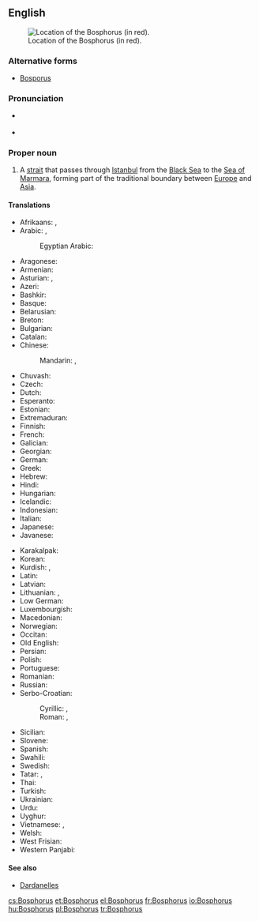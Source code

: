 ==English==

{{wikipedia|Bosporus}}
[[File:Turkish Strait disambig.svg|thumb|Location of the Bosphorus (in red).]]

===Alternative forms===
* [[Bosporus]]

===Pronunciation===
* {{a|UK}} {{IPA|/ˈbɒs.fəɹ.əs/|/ˈbɒs.pəɹ.əs/|lang=en}}
* {{a|US}} {{IPA|/ˈbɑs.fɚ.əs/|/ˈbɑs.pɚ.əs/|lang=en}}

===Proper noun===
{{en-proper noun|head=the Bosphorus}}

# A [[strait]] that passes through [[Istanbul]] from the [[Black Sea]] to the [[Sea of Marmara]], forming part of the traditional boundary between [[Europe]] and [[Asia]].

====Translations====
{{trans-top|A strait that passes through Istanbul}}
* Afrikaans: {{t|af|Bosporus}}, {{t|af|Istanboel-straat}}
* Arabic: {{t|ar|مضيق بوسفور|m|tr=maDiiq búsfur}}, {{t|ar|البوسفور|m|tr=al-búsfur}}
*: Egyptian Arabic: {{t|arz|البوسفور}}
* Aragonese: {{t|an|Bosforo}}
* Armenian: {{t|hy|Բոսֆոր}}
* Asturian: {{t|ast|Bósforo|m}}, {{t|ast|Bósforo}}
* Azeri: {{t|az|Bosfor Boğazı}}
* Bashkir: {{t|ba|Босфор|tr=Bosfór}}
* Basque: {{t|eu|Bosforo itsasartea}}
* Belarusian: {{t|be|Басфор|m}}
* Breton: {{t|br|Bosfor}}
* Bulgarian: {{t|bg|Босфор|m}}
* Catalan: {{t|ca|Bòsfor|m}}
* Chinese:
*: Mandarin: {{t|cmn|博斯普魯斯海峽}}, {{t+|cmn|博斯普鲁斯海峡|tr=Bósīpǔlǔsī hǎixiá}}
* Chuvash: {{t|cv|Босфор}}
* Czech: {{t+|cs|Bospor|m}}
* Dutch: {{t|nl|Bosporus}}
* Esperanto: {{t|eo|Bosporo}}
* Estonian: {{t|et|Bosporus}}
* Extremaduran: {{t|ext|Bósforu}}
* Finnish: {{t+|fi|Bosporinsalmi}}
* French: {{t+|fr|Bosphore|m}}
* Galician: {{t|gl|Bósforo|m}}
* Georgian: {{t|ka|ბოსფორი}}
* German: {{t+|de|Bosporus|m}}
* Greek: {{t+|el|Βόσπορος|m}}
* Hebrew: {{t|he|בּוֹסְפּוֹרוּס|m|tr=bosporus}}
* Hindi: {{t|hi|बोस्पोरुस जलसन्धि|tr=bosporus jalsandhi}}
* Hungarian: {{t+|hu|Boszporusz}}
* Icelandic: {{t|is|Bosporussund}}
* Indonesian: {{t|id|Selat Bosporus}}
* Italian: {{t|it|Bosforo|m}}
* Japanese: {{t|ja|ボスフォラス海峡|tr=Bosuporasu kaikyō}}
* Javanese: {{t|jv|Selat Bosporus}}
{{trans-mid}}
* Karakalpak: {{t|kaa|Bosfor}}
* Korean: {{t|ko|보스포루스 해협|tr=Boseuporuseu haehyeop}}
* Kurdish: {{t|ku|Tengava Stenbolê}}, {{t|ku|Bosfor}}
* Latin: {{t|la|Bosporus}}
* Latvian: {{t|lv|Bosfors}}
* Lithuanian: {{t|lt|Bosforo sąsiauris}}, {{t|lt|Bosforas}}
* Low German: {{t|nds|Bosporus}}
* Luxembourgish: {{t|lb|Bosporus}}
* Macedonian: {{t|mk|Босфор|m}}
* Norwegian: {{t|no|Bosporos}}
* Occitan: {{t|oc|Bosfòr|m}}
* Old English: {{t|ang|Bosporos}}
* Persian: {{t|fa|تنگه بسفر|tr=tanga Bosfor}}
* Polish: {{t+|pl|Bosfor|m}}
* Portuguese: {{t|pt|Bósforo|m}}
* Romanian: {{t|ro|Bosfor}}
* Russian: {{t|ru|Босфор|m}}
* Serbo-Croatian:
*: Cyrillic: {{t|sh|Босфор|m|sc=Cyrl}}, {{t|sh|Боспор|m}}
*: Roman: {{t|sh|Bosfor|m}}, {{t|sh|Bospor|m}}
* Sicilian: {{t|scn|Bosfuru}}
* Slovene: {{t+|sl|Bospor|m}}
* Spanish: {{t|es|Bósforo|m}}
* Swahili: {{t|sw|Bosporus}}
* Swedish: {{t|sv|Bosporen}}
* Tatar: {{t|tt|Босфор бугазы}}, {{t|tt|Истанбул бугазы}}
* Thai: {{t|th|ช่องแคบบอสฟอรัส|tr=chông kâep bòtforrát}}
* Turkish: {{t+|tr|İstanbul Boğazı}}
* Ukrainian: {{t|uk|Босфор|m}}
* Urdu: {{t|ur|آبنائے باسفورس}}
* Uyghur: {{t|ug|ئىستانبۇل بوغازى}}
* Vietnamese: {{t|vi|eo biển Bosporus}}, {{t|vi|eo biển Bospho}}
* Welsh: {{t|cy|Bosphorus}}
* West Frisian: {{t|fy|Bosporus}}
* Western Panjabi: {{t|pnb|باسفورس}}
{{trans-bottom}}

====See also====
* [[Dardanelles]]

[[cs:Bosphorus]]
[[et:Bosphorus]]
[[el:Bosphorus]]
[[fr:Bosphorus]]
[[io:Bosphorus]]
[[hu:Bosphorus]]
[[pl:Bosphorus]]
[[tr:Bosphorus]]